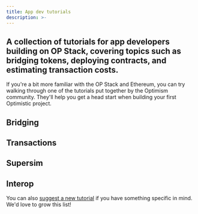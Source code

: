 ```yaml
---
title: App dev tutorials
description: >-
---
```


  A collection of tutorials for app developers building on OP Stack, covering
  topics such as bridging tokens, deploying contracts, and estimating
  transaction costs.
---
If you're a bit more familiar with the OP Stack and Ethereum, you can try walking through one of the tutorials put together by the Optimism community. They'll help you get a head start when building your first Optimistic project.

## Bridging
<CardGroup>
  <Card title="Communicating between OP Stack and Ethereum in Solidity" href="/app-developers/tutorials/bridging/cross-dom-solidity" icon="code" />
  <Card title="Bridging ERC-20 tokens with the @eth-optimism/viem package" href="/app-developers/tutorials/bridging/cross-dom-bridge-erc20" icon="coins" />
  <Card title="Bridging ETH with Viem" href="/app-developers/tutorials/bridging/cross-dom-bridge-eth" icon="ethereum" />
  <Card title="Bridging your custom ERC-20 token using the Standard Bridge" href="/app-developers/tutorials/bridging/standard-bridge-custom-token" icon="palette" />
  <Card title="Bridging your standard ERC-20 token using the Standard Bridge" href="/app-developers/tutorials/bridging/standard-bridge-standard-token" icon="certificate" />
  <Card title="Bridging tutorials" href="/app-developers/tutorials/bridging" icon="bridge-water" />
</CardGroup>

## Transactions
<CardGroup>
  <Card title="Estimating transaction costs on OP Stack" href="/app-developers/tutorials/transactions/sdk-estimate-costs" icon="calculator" />
  <Card title="Tracing deposits and withdrawals" href="/app-developers/tutorials/transactions/sdk-trace-txns" icon="route" />
  <Card title="Triggering OP Stack transactions from Ethereum" href="/app-developers/tutorials/transactions/send-tx-from-eth" icon="play" />
  <Card title="Transaction tutorials" href="/app-developers/tutorials/transactions" icon="arrow-right-arrow-left" />
</CardGroup>

## Supersim
<CardGroup>
  <Card title="Getting Started: Installation" href="/app-developers/tutorials/supersim/getting-started/installation" icon="download" />
  <Card title="Getting Started: First Steps" href="/app-developers/tutorials/supersim/getting-started/first-steps" icon="rocket" />
  <Card title="CLI: Vanilla mode (non-forked)" href="/app-developers/tutorials/supersim/reference/vanilla" icon="terminal" />
  <Card title="CLI: Fork mode" href="/app-developers/tutorials/supersim/reference/fork" icon="code-branch" />
  <Card title="Included Contracts" href="/app-developers/tutorials/supersim/chain-env/included-contracts" icon="file-contract" />
  <Card title="OPChainA (chainID 901)" href="/app-developers/tutorials/supersim/chain-env/chain-a" icon="link" />
  <Card title="OPChainB (chainID 902)" href="/app-developers/tutorials/supersim/chain-env/chain-b" icon="link" />
  <Card title="Deposit transactions" href="/app-developers/tutorials/supersim/deposit-transactions" icon="arrow-down" />
  <Card title="Supersim guides and tutorials" href="/app-developers/tutorials/supersim" icon="flask" />
</CardGroup>

## Interop
<CardGroup>
  <Card title="Deploying a SuperchainERC20" href="/app-developers/tutorials/interop/deploy-superchain-erc20" icon="rocket" />
  <Card title="Transferring a SuperchainERC20" href="/app-developers/tutorials/interop/transfer-superchainERC20" icon="paper-plane" />
  <Card title="Bridging native cross-chain ETH transfers" href="/app-developers/tutorials/interop/bridge-crosschain-eth" icon="ethereum" />
  <Card title="Interop tutorials" href="/app-developers/tutorials/interop" icon="network-wired" />
</CardGroup>

You can also [suggest a new tutorial](https://github.com/ethereum-optimism/docs/issues/new?assignees=\&labels=tutorial%2Cdocumentation%2Ccommunity-request\&projects=\&template=suggest_tutorial.yaml\&title=%5BTUTORIAL%5D+Add+PR+title) if you have something specific in mind. We'd love to grow this list!

